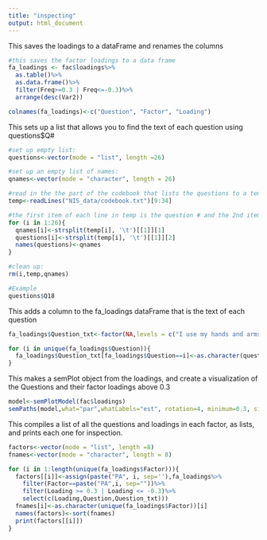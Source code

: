 ```yaml
---
title: "inspecting"
output: html_document
---
```


This saves the loadings to a dataFrame and renames the columns
```r
#this saves the factor loadings to a data frame
fa_loadings <- fac$loadings%>%
  as.table()%>%
  as.data.frame()%>%
  filter(Freq>=0.3 | Freq<=-0.3)%>%
  arrange(desc(Var2))

colnames(fa_loadings)<-c("Question", "Factor", "Loading")
```

This sets up a list that allows you to find the text of each question using questions$Q#
```r
#set up empty list:
questions<-vector(mode = "list", length =26)

#set up an empty list of names:
qnames<-vector(mode = "character", length = 26)

#read in the the part of the codebook that lists the questions to a temporary file
temp<-readLines("NIS_data/codebook.txt")[9:34]

#the first item of each line in temp is the question # and the 2nd item is the question text:
for (i in 1:26){
  qnames[i]<-strsplit(temp[i], '\t')[[1]][1]
  questions[i]<-strsplit(temp[i], '\t')[[1]][2]
  names(questions)<-qnames
}

#clean up:
rm(i,temp,qnames)

#Example
questions$Q18
```

This adds a column to the fa_loadings dataFrame that is the text of each question
```r
fa_loadings$Question_txt<-factor(NA,levels = c("I use my hands and arms to gesture while talking to people. ","I touch others on the shoulder or arm while talking to them. ","I use a monotone or dull voice while talking to people. ","I look over or away from others while talking to them. ","I move away from others when they touch me while we are talking. ","I have a relaxed body position when I talk to people. ", "I frown while talking to people. ","I avoid eye contact while talking to people. ", "I have a tense body position while talking to people. ","I sit close or stand close to people while talking with them. ","My voice is monotonous or dull when I talk to people. ","I use a variety of vocal expressions when I talk to people. ", "I gesture when I talk to people. ","I am animated when I talk to people. ","I have a bland facial expression when I talk to people. ","I move closer to people when I talk to them. ","I look directly at people while talking to them. ","I am stiff when I talk to people. ","I have a lot of vocal variety when I talk to people. ","I avoid gesturing while I am talking to people. ","I lean toward people when I talk to them. ","I maintain eye contact with people when I talk to them. ","I try not to sit or stand close to people when I talk with them. ","I lean away from people when I talk to them. ","I smile when I talk to people. ","I avoid touching people when I talk to them."))

for (i in unique(fa_loadings$Question)){
  fa_loadings$Question_txt[fa_loadings$Question==i]<-as.character(questions[i])
}
```


This makes a semPlot object from the loadings, and create a visualization of the Questions and their factor loadings above 0.3
```r
model<-semPlotModel(fac$loadings)
semPaths(model,what="par",whatLabels="est", rotation=4, minimum=0.3, sizeMan=5, sizeMan2 = 2, edge.width =.3)
```


This compiles a list of all the questions and loadings in each factor, as lists, and prints each one for inspection.
```r
factors<-vector(mode = "list", length =8)
fnames<-vector(mode = "character", length = 8)

for (i in 1:length(unique(fa_loadings$Factor))){
  factors[[i]]<-assign(paste("PA", i, sep=''),fa_loadings%>%
    filter(Factor==paste("PA",i, sep=""))%>%
    filter(Loading >= 0.3 | Loading <= -0.3)%>%
    select(c(Loading,Question,Question_txt)))
  fnames[i]<-as.character(unique(fa_loadings$Factor))[i]
  names(factors)<-sort(fnames)
  print(factors[[i]])
}
```

